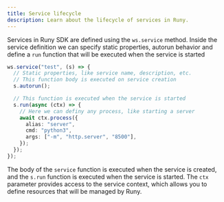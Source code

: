 ```yaml
---
title: Service lifecycle
description: Learn about the lifecycle of services in Runy.
---
```


Services in Runy SDK are defined using the `ws.service` method. Inside the service definition we can specify static properties, autorun behavior and define a `run` function that will be executed when the service is started

```typescript
ws.service("test", (s) => {
  // Static properties, like service name, description, etc.
  // This function body is executed on service creation
  s.autorun();

  // This function is executed when the service is started
  s.run(async (ctx) => {
    // Here we can definy any process, like starting a server
    await ctx.process({
      alias: "server",
      cmd: "python3",
      args: ["-m", "http.server", "8500"],
    });
  });
});
```

The body of the `service` function is executed when the service is created, and the `s.run` function is executed when the service is started. The `ctx` parameter provides access to the service context, which allows you to define resources that will be managed by Runy.
